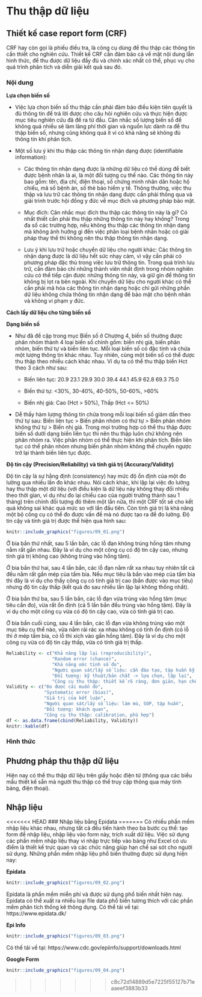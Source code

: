 
# Thu thập dữ liệu

## Thiết kế case report form (CRF)

CRF hay còn gọi là phiếu điều tra, là công cụ dùng để thu thập các thông tin cần thiết cho nghiên cứu. Thiết kế CRF cần đảm bảo cả về mặt nội dung lẫn hình thức, để thu được dữ liệu đầy đủ và chính xác nhất có thể, phục vụ cho quá trình phân tích và diễn giải kết quả sau đó.

### Nội dung

**Lựa chọn biến số**

* Việc lựa chọn biến số thu thập cần phải đảm bảo điều kiện tiên quyết là đủ thông tin để trả lời được cho câu hỏi nghiên cứu và thực hiện được mục tiêu nghiên cứu đã đề ra từ đầu. Cân nhắc số lượng biến số để không quá nhiều sẽ làm lãng phí thời gian và nguồn lực dành ra để thu thập biến số, nhưng cũng không quá ít vì có khả năng sẽ không đủ thông tin khi phân tích.

* Một số lưu ý khi thu thập các thông tin nhận dạng được (identifiable information):

  + Các thông tin nhận dạng được là những dữ liệu có thể dùng để biết được bệnh nhân là ai, là một đối tượng cụ thể nào. Các thông tin này bao gồm: tên, địa chỉ, điện thoại, số chứng minh nhân dân hoặc hộ chiếu, mã số bệnh án, số thẻ bảo hiểm y tế. Thông thường, việc thu thập và lưu trữ các thông tin nhận dạng được cần phải thông qua và giải trình trước hội đồng y đức về mục đích và phương pháp bảo mật.
  
  + Mục đích: Cân nhắc mục đích thu thập các thông tin này là gì? Có nhất thiết cần phải thu thập những thông tin này hay không? Trong đa số các trường hợp, nếu không thu thập các thông tin nhận dạng mà không ảnh hưởng gì đến việc phân loại bệnh nhân hoặc có giải pháp thay thế thì không nên thu thập thông tin nhận dạng.
  
  + Lưu ý khi lưu trữ hoặc chuyển dữ liệu cho người khác: Các thông tin nhận dạng được là dữ liệu hết sức nhạy cảm, vì vậy cần phải có phương pháp đặc thù trong việc lưu trữ thông tin. Trong quá trình lưu trữ, cần đảm bảo chỉ những thành viên nhất định trong nhóm nghiên cứu có thể tiếp cận được những thông tin này, và giữ gìn để thông tin không bị lọt ra bên ngoài. Khi chuyển dữ liệu cho người khác có thể cần phải mã hóa các thông tin nhận dạng hoặc chỉ gửi những phần dữ liệu không chứa thông tin nhận dạng để bảo mật cho bệnh nhân và không vi phạm y đức.

**Cách lấy dữ liệu cho từng biến số**

**Dạng biến số**

* Như đã đề cập trong mục Biến số ở Chương 4, biến số thường được phân nhóm thành 4 loại biến số chính gồm: biến nhị giá, biến phân nhóm, biến thứ tự và biến liên tục. Mỗi loại biến số có đặc tính và chứa một lượng thông tin khác nhau. Tuy nhiên, cùng một biến số có thể được thu thập theo nhiều cách khác nhau. Ví dụ ta có thể thu thập biến Hct theo 3 cách như sau:

  + Biến liên tục: 20.9 23.1 29.9 30.0 39.4 44.1 45.9 62.8 69.3 75.0

  + Biến thứ tự: <30%, 30-40%, 40-50%, 50-60%, >60%

  + Biến nhị giá: Cao (Hct > 50%), Thấp (Hct <= 50%)

* Dễ thấy hàm lượng thông tin chứa trong mỗi loại biến số giảm dần theo thứ tự sau: Biến liên tục > Biến phân nhóm có thứ tự > Biến phân nhóm không thứ tự > Biến nhị giá. Trong mọi trường hợp có thể thu thập được biến số dưới dạng biến liên tục thì nên thu thập luôn chứ không nên phân nhóm ra. Việc phân nhóm có thể thực hiện khi phân tích. Biến liên tục có thể phân nhóm nhưng biến phân nhóm không thể chuyển ngược trở lại thành biến liên tục được.


**Độ tin cậy (Precision/Reliability) và tính giá trị (Accuracy/Validity)**

Độ tin cậy là sự hằng định (consistency) hay mức độ ổn định của một đo lường qua nhiều lần đo khác nhau. Nói cách khác, khi lặp lại việc đo lường hay thu thập một dữ liệu (với điều kiện là dữ liệu này không thay đổi nhiều theo thời gian, ví dụ như đo lại chiều cao của người trưởng thành sau 1 tháng) trên chính đối tượng đó thêm một lần nữa, thì một CRF tốt sẽ cho kết quả không sai khác quá mức so với lần đầu tiên. Còn tính giá trị là khả năng một bộ công cụ có thể đo được vấn đề mà nó được tạo ra để đo lường. Độ tin cậy và tính giá trị được thể hiện qua hình sau:

```r
knitr::include_graphics("figures/09_01.png")
```

Ở bia bắn thứ nhất, sau 5 lần bằn, các lỗ đạn không trúng hồng tâm nhưng nằm rất gần nhau. Đây là ví dụ cho một công cụ có độ tin cậy cao, nhưng tính giá trị không cao (không trúng vào hồng tâm).

Ở bia bắn thứ hai, sau 4 lần bắn, các lỗ đạn nằm rất xa nhau tuy nhiên tất cả đều nằm rất gần mép của tấm bia. Nếu mục tiêu là bắn vào mép của tấm bia thì đây là ví dụ cho thấy công cụ có tính giá trị cao (bắn được vào mục tiêu) nhưng độ tin cậy thấp (kết quả đo sau nhiều lần lặp lại không thống nhất).

Ở bia bắn thứ ba, sau 5 lần bắn, các lỗ đạn vừa trúng vào hồng tâm (mục tiêu cần đo), vừa rất ổn định (cả 5 lần bắn đều trúng vào hồng tâm). Đây là ví dụ cho một công cụ vừa có độ tin cậy cao, vừa có tính giá trị cao.

Ở bia bắn cuối cùng, sau 4 lần bắn, các lỗ đạn vừa không trúng vào một mục tiêu cụ thể nào, vừa nằm rải rác xa nhau không có tính ổn định (có lỗ thì ở mép tấm bia, có lỗ thì xích vào gần hồng tâm). Đây là ví dụ cho một công cụ vừa có độ tin cậy thấp, vừa có tính giá trị thấp.

```r
Reliability <- c("Khả năng lặp lại (reproducibility)",
                 "Random error (chance)",
                 "Khả năng ước tính số đo",
                 "Người quan sát/lấy số liệu: cần đào tạo, tập huấn kỹ năng",
                 "Đối tượng: kỹ thuật/bản chất -> lựa chọn, lặp lại",
                 "Công cụ thu thập: thiết kế rõ ràng, đơn giản, hạn chế sai sót")
Validity <- c("Đo được cái muốn đo",
              "Systematic error (bias)",
              "Giá trị của kết luận",
              "Người quan sát/lấy số liệu: làm mù, SOP, tập huấn",
              "Đối tượng: khách quan",
              "Công cụ thu thập: calibration, phù hợp")
df <- as.data.frame(cbind(Reliability, Validity))
knitr::kable(df)
```


### Hình thức

## Phương pháp thu thập dữ liệu

Hiện nay có thể thu thập dữ liệu trên giấy hoặc điện tử (thông qua các biểu mẫu thiết kế sẵn mà người thu thập có thể truy cập thông qua máy tính bảng, điện thoại).

## Nhập liệu

<<<<<<< HEAD
### Nhập liệu bằng Epidata
=======
Có nhiều phần mềm nhập liệu khác nhau, nhưng tất cả đều tiến hành theo ba bước cụ thể: tạo form để nhập liệu, nhập liệu vào form này, trích xuất dữ liệu. Việc sử dụng các phần mềm nhập liệu thay vì nhập trực tiếp vào bảng như Excel có ưu điểm là thiết kế trực quan và các chức năng giúp hạn chế sai sót cho người sử dụng. Những phần mềm nhập liệu phổ biến thường được sử dụng hiện nay:

**Epidata**

```r
knitr::include_graphics("figures/09_02.png")
```

Epidata là phần mềm miễn phí và được sử dụng phổ biến nhất hiện nay. Epidata có thể xuất ra nhiều loại file data phổ biến tương thích với các phần mềm phân tích thống kê thông dụng. Có thể tải về tại: https://www.epidata.dk/

**Epi Info**

```r
knitr::include_graphics("figures/09_03.png")
```

Có thế tải về tại: https://www.cdc.gov/epiinfo/support/downloads.html

**Google Form**

```r
knitr::include_graphics("figures/09_04.png")
```
>>>>>>> c8c72d14889d5e7225f55127b71eaaeef3883b33


